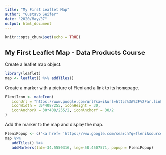 ---
title: "My First Leaflet Map"
author: "Gustavo Seifer"
date: "2020/May/07"
output: html_document
---

```{r setup, include=FALSE}
knitr::opts_chunk$set(echo = TRUE)
```


## My First Leaflet Map -  Data Products Course
Create a leaflet map object.
```{r}
library(leaflet)
map <- leaflet() %>% addTiles()
```

Create a marker with a picture of Fleni and a link to its homepage.
```{r}
FleniIcon <- makeIcon(
   iconUrl = "https://www.google.com/url?sa=i&url=https%3A%2F%2Far.linkedin.com%2Fcompany%2Ffleni&psig=AOvVaw3JmDfUxENDYQTd4YUE70ca&ust=1588952897333000&source=images&cd=vfe&ved=0CAIQjRxqFwoTCJCu2fmMoukCFQAAAAAdAAAAABAU",
   iconWidth = 30*408/255, iconHeight = 30,
   iconAnchorX = 30*408/255/2, iconAnchorY = 30/2
)
```

Add the marker to the map and display the map.
```{r}
FleniPopup <- c("<a href= 'https://www.google.com/search?q=fleni&source=lnms&tbm=isch&sa=X&ved=2ahUKEwjl0YP4jKLpAhUeIrkGHfwaA3EQ_AUoAnoECBEQBA&biw=1920&bih=937#imgrc=pweXslAbxRqktM</a>")
map %>%
   addTiles() %>%
   addMarkers(lat=-34.5550316, lng=-58.4507571, popup = FleniPopup)
```